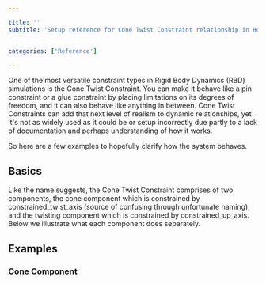 ```yaml
---

title: ''
subtitle: 'Setup reference for Cone Twist Constraint relationship in Houdini.'


categories: ['Reference']

---
```


<SectionTitle 
title={title} 
subtitle={subtitle}
categories={categories}
date={date}
/>



One of the most versatile constraint types in Rigid Body Dynamics (RBD) simulations is the Cone Twist Constraint. You can make it behave like a pin constraint or a glue constraint by placing limitations on its degrees of freedom, and it can also behave like anything in between. Cone Twist Constraints can add that next level of realism to dynamic relationships, yet it's not as widely used as it could be or setup incorrectly due partly to a lack of documentation and perhaps understanding of how it works.

So here are a few examples to hopefully clarify how the system behaves.

## Basics

Like the name suggests, the Cone Twist Constraint comprises of two components, the cone component which is constrained by constrained_twist_axis (source of confusing through unfortunate naming), and the twisting component which is constrained by constrained_up_axis. Below we illustrate what each component does separately.


## Examples
### Cone Component